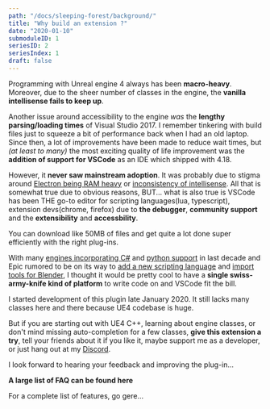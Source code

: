 ```yaml
---
path: "/docs/sleeping-forest/background/"
title: "Why build an extension ?"
date: "2020-01-10"
submoduleID: 1
seriesID: 2
seriesIndex: 1
draft: false
---
```


Programming with Unreal engine 4 always has been **macro-heavy**.
Moreover, due to the sheer number of classes in the engine, the **vanilla intellisense fails to keep up**.

Another issue around accessibility to the engine _was_ the **lengthy parsing/loading times** of Visual Studio 2017.
I remember tinkering with build files just to squeeze a bit of performance back when I had an old laptop.
Since then, a lot of improvements have been made to reduce wait times, but _(at least to many)_ the most exciting
quality of life improvement was the **addition of support for VSCode** as an IDE which shipped with 4.18.

However, it **never saw mainstream adoption**. It was probably due to stigma around [Electron being RAM heavy](https://stackoverflow.com/questions/53658769/why-vscode-require-so-much-memory-how-to-make-it-more-clean)
or [inconsistency of intellisense](https://forums.unrealengine.com/development-discussion/c-gameplay-programming/1431775-visual-studio-code-is-not-working-at-all-with-unreal-engine).
All that is somewhat true due to obvious reasons, BUT... what is also true is VSCode has been THE go-to editor for scripting languages(lua, typescript), extension devs(chrome, firefox)
due to **the debugger**, **community support** and the **extensibility** and **accessbility**.

You can download like 50MB of files and get quite a lot done super efficiently with the right plug-ins.

With many [engines incorporating C#](https://www.gamedev.net/forums/topic/681454-cryengine-v-scripting-in-c-really/)
and [python support](https://www.reddit.com/r/unrealengine/comments/c0n26o/wait_python_in_unreal/) in last decade
and Epic rumored to be on its way to [add a new scripting language](https://forums.unrealengine.com/unreal-engine/feedback-for-epic/1573275-ue4-scripting-language)
and [import tools for Blender](https://forums.unrealengine.com/unreal-engine/events/1715661-blender-to-unreal-tools-part-1-february-6-live-from-hq),
I thought it would be pretty cool to have a **single swiss-army-knife kind of platform** to write code on and VSCode fit the bill.

I started development of this plugin late January 2020. It still lacks many classes here and there because UE4 codebase is huge.

But if you are starting out with UE4 C++, learning about engine classes, or don't mind missing auto-completion for a few classes,
**give this extension a try**, tell your friends about it if you like it,
maybe support me as a developer, or just hang out at my [Discord](https://discord.gg/C28y27n).

I look forward to hearing your feedback and improving the plug-in...

**A large list of FAQ can be found here**

For a complete list of features, go gere...
